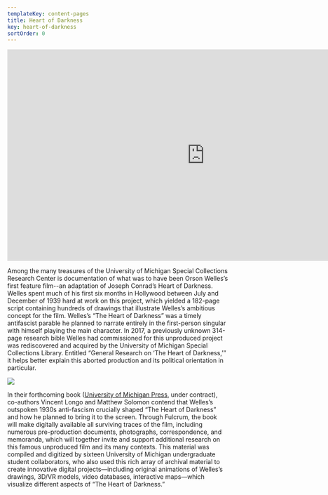 ```yaml
---
templateKey: content-pages
title: Heart of Darkness
key: heart-of-darkness
sortOrder: 0
---
```

<iframe width="900" height="482" src="https://www.youtube.com/embed/pnlIuqEBn0U" frameBorder="0" allow="accelerometer; autoplay; encrypted-media; gyroscope; picture-in-picture" allowFullScreen></iframe>

Among the many treasures of the University of Michigan Special Collections Research Center is documentation of what was to have been Orson Welles’s first feature film--an adaptation of Joseph Conrad’s Heart of Darkness. Welles spent much of his first six months in Hollywood between July and December of 1939 hard at work on this project, which yielded a 182-page script containing hundreds of drawings that illustrate Welles’s ambitious concept for the film. Welles’s “The Heart of Darkness” was a timely antifascist parable he planned to narrate entirely in the first-person singular with himself playing the main character. In 2017, a previously unknown 314-page research bible Welles had commissioned for this unproduced project was rediscovered and acquired by the University of Michigan Special Collections Library. Entitled “General Research on ‘The Heart of Darkness,’” it helps better explain this aborted production and its political orientation in particular.

![](/assets/welles.jpg)

In their forthcoming book ([University of Michigan Press](https://www.press.umich.edu), under contract), co-authors Vincent Longo and Matthew Solomon contend that Welles’s outspoken 1930s anti-fascism crucially shaped “The Heart of Darkness” and how he planned to bring it to the screen. Through Fulcrum, the book will make digitally available all surviving traces of the film, including numerous pre-production documents, photographs, correspondence, and memoranda, which will together invite and support additional research on this famous unproduced film and its many contexts. This material was compiled and digitized by sixteen University of Michigan undergraduate student collaborators, who also used this rich array of archival material to create innovative digital projects—including original animations of Welles’s drawings, 3D/VR models, video databases, interactive maps—which visualize different aspects of “The Heart of Darkness.”
